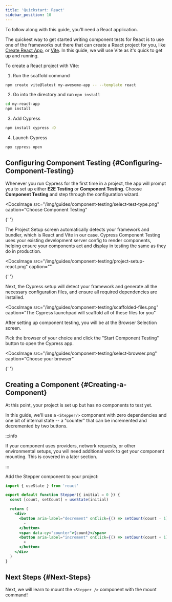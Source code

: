 ```yaml
---
title: 'Quickstart: React'
sidebar_position: 10
---
```


<CtBetaAlert></CtBetaAlert>

To follow along with this guide, you'll need a React application.

The quickest way to get started writing component tests for React is to use one
of the frameworks out there that can create a React project for you, like
[Create React App](https://create-react-app.dev/), or
[Vite](https://vitejs.dev/). In this guide, we will use Vite as it's quick to
get up and running.

To create a React project with Vite:

1. Run the scaffold command

```bash
npm create vite@latest my-awesome-app -- --template react
```

2. Go into the directory and run `npm install`

```bash
cd my-react-app
npm install
```

<!-- TODO: Show video of terminal running this command -->

3. Add Cypress

```bash
npm install cypress -D
```

4. Launch Cypress

```bash
npx cypress open
```

## Configuring Component Testing {#Configuring-Component-Testing}

Whenever you run Cypress for the first time in a project, the app will prompt
you to set up either **E2E Testing** or **Component Testing**. Choose
**Component Testing** and step through the configuration wizard.

<DocsImage
  src="/img/guides/component-testing/select-test-type.png"
  caption="Choose Component Testing"
>
  {' '}
</DocsImage>

The Project Setup screen automatically detects your framework and bundler, which
is React and Vite in our case. Cypress Component Testing uses your existing
development server config to render components, helping ensure your components
act and display in testing the same as they do in production.

<DocsImage
  src="/img/guides/component-testing/project-setup-react.png"
  caption=""
>
  {' '}
</DocsImage>

Next, the Cypress setup will detect your framework and generate all the
necessary configuration files, and ensure all required dependencies are
installed.

<DocsImage
  src="/img/guides/component-testing/scaffolded-files.png"
  caption="The Cypress launchpad will scaffold all of these files for you"
></DocsImage>

After setting up component testing, you will be at the Browser Selection screen.

Pick the browser of your choice and click the "Start Component Testing" button
to open the Cypress app.

<DocsImage
  src="/img/guides/component-testing/select-browser.png"
  caption="Choose your browser"
>
  {' '}
</DocsImage>

## Creating a Component {#Creating-a-Component}

At this point, your project is set up but has no components to test yet.

In this guide, we'll use a `<Stepper/>` component with zero dependencies and one
bit of internal state -- a "counter" that can be incremented and decremented by
two buttons.

:::info

If your component uses providers, network requests, or other environmental
setups, you will need additional work to get your component mounting. This is
covered in a later section.

:::

Add the Stepper component to your project:

```jsx title=Stepper.jsx
import { useState } from 'react'

export default function Stepper({ initial = 0 }) {
  const [count, setCount] = useState(initial)

  return (
    <div>
      <button aria-label="decrement" onClick={() => setCount(count - 1)}>
        -
      </button>
      <span data-cy="counter">{count}</span>
      <button aria-label="increment" onClick={() => setCount(count + 1)}>
        +
      </button>
    </div>
  )
}
```

## Next Steps {#Next-Steps}

Next, we will learn to mount the `<Stepper />` component with the mount command!

<NavGuide next="/guides/component-testing/mounting-react" />
